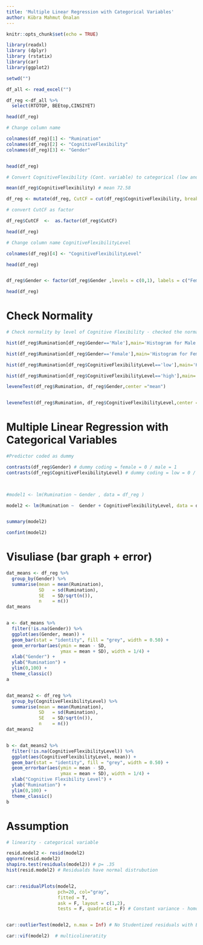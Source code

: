 ```yaml
---
title: 'Multiple Linear Regression with Categorical Variables'
author: Kübra Mahmut Önalan
---
```


```r
knitr::opts_chunk$set(echo = TRUE)
```


```r
library(readxl) 
library (dplyr) 
library (rstatix)  
library(car)
library(ggplot2)
```



```r

setwd("")

```

```r
df_all <- read_excel("")
```


```r

df_reg <-df_all %>%
  select(RTOTOP, BEEtop,CINSIYET)

head(df_reg)

# Change column name 

colnames(df_reg)[1] <- "Rumination"
colnames(df_reg)[2] <- "CognitiveFlexibility"
colnames(df_reg)[3] <- "Gender"


head(df_reg)

# Convert CognitiveFlexibility (Cont. variable) to categorical (low and high) and create new variable CUTCF 

mean(df_reg$CognitiveFlexibility) # mean 72.58  

df_reg <- mutate(df_reg, CutCF = cut(df_reg$CognitiveFlexibility, breaks = c (0,72.58, 100),labels = c("low", "high")))

# convert CutCF as factor 

df_reg$CutCF  <-  as.factor(df_reg$CutCF)

head(df_reg)

# Change column name CognitiveFlexibilityLevel

colnames(df_reg)[4] <- "CognitiveFlexibilityLevel"

head(df_reg)


df_reg$Gender <- factor(df_reg$Gender ,levels = c(0,1), labels = c("Female", "Male"))

head(df_reg)

```


# Check Normality

```r

# Check normality by level of Cognitive Flexibility - checked the normality - appr. normal dist. 

hist(df_reg$Rumination[df_reg$Gender=='Male'],main='Histogram for Male', xlab='Rumination')

hist(df_reg$Rumination[df_reg$Gender=='Female'],main='Histogram for Female', xlab='Rumination')

hist(df_reg$Rumination[df_reg$CognitiveFlexibilityLevel=='low'],main='Histogram for Low Cognitive Flexibility', xlab='Rumination')

hist(df_reg$Rumination[df_reg$CognitiveFlexibilityLevel=='high'],main='Histogram for High Cognitive Flexibility', xlab='Rumination')

```

```r

leveneTest(df_reg$Rumination, df_reg$Gender,center ="mean")


leveneTest(df_reg$Rumination, df_reg$CognitiveFlexibilityLevel,center ="mean") 


```


# Multiple Linear Regression with Categorical Variables

```r

#Predictor coded as dummy

contrasts(df_reg$Gender) # dummy coding = female = 0 / male = 1 
contrasts(df_reg$CognitiveFlexibilityLevel) # dummy coding = low = 0 / high = 1 

 
```


```r

#model1 <- lm(Rumination ~ Gender , data = df_reg )

model2 <- lm(Rumination ~  Gender + CognitiveFlexibilityLevel, data = df_reg )


summary(model2)

confint(model2)


```

# Visuliase (bar graph + error)
```r

dat_means <- df_reg %>%
  group_by(Gender) %>%
  summarise(mean = mean(Rumination),
            SD   = sd(Rumination),
            SE   = SD/sqrt(n()),
            n    = n())
dat_means


a <- dat_means %>%
  filter(!is.na(Gender)) %>%
  ggplot(aes(Gender, mean)) +
  geom_bar(stat = "identity", fill = "grey", width = 0.50) +
  geom_errorbar(aes(ymin = mean - SD,
                    ymax = mean + SD), width = 1/4) +
  xlab("Gender") +
  ylab("Rumination") +
  ylim(0,100) +
  theme_classic() 
a


dat_means2 <- df_reg %>%
  group_by(CognitiveFlexibilityLevel) %>%
  summarise(mean = mean(Rumination),
            SD   = sd(Rumination),
            SE   = SD/sqrt(n()),
            n    = n())
dat_means2


b <- dat_means2 %>%
  filter(!is.na(CognitiveFlexibilityLevel)) %>%
  ggplot(aes(CognitiveFlexibilityLevel, mean)) +
  geom_bar(stat = "identity", fill = "grey", width = 0.50) +
  geom_errorbar(aes(ymin = mean - SD,
                    ymax = mean + SD), width = 1/4) +
  xlab("Cognitive Flexibility Level") +
  ylab("Rumination") +
  ylim(0,100) +
  theme_classic() 
b
```

# Assumption 

```r

# linearity - categorical variable 

resid.model2 <- resid(model2) 
qqnorm(resid.model2)
shapiro.test(residuals(model2)) # p= .35
hist(resid.model2) # Residualds have normal distrubution 


car::residualPlots(model2,
                   pch=20, col="gray",
                   fitted = T,
                   ask = F, layout = c(1,2),
                   tests = F, quadratic = F) # Constant variance - homoscedasticity  


car::outlierTest(model2, n.max = Inf) # No Studentized residuals with Bonferroni p < 0.05 

car::vif(model2)  # multicolineratity

```

